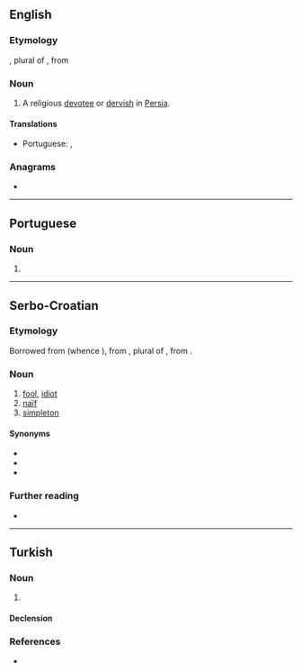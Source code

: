 ==English==

===Etymology===
{{etyl|ar|en}} {{m|ar|أَبْدَال}}, plural of {{m|ar|بَدَل||a [[substitute]]; a good, religious man; [[saint]]}}, from {{m|ar|بَدَلَ||to replace}}

===Noun===
{{en-noun}}

# A religious [[devotee]] or [[dervish]] in [[Persia]].

====Translations====
{{trans-top|religious devotee in Persia}}
* Portuguese: {{t|pt|abdalá|m}}, {{t+|pt|abdal|m}}
{{trans-mid}}
{{trans-bottom}}

===Anagrams===
* {{anagrams|en|Badal|labda}}

----

==Portuguese==

===Noun===
{{pt-noun|m}}

# {{alternative form of|abdalá|lang=pt}}

----

==Serbo-Croatian==

===Etymology===
Borrowed from {{bor|sh|ota|ابدال|tr=abdal, aptal}} (whence {{cog|tr|abdal}}), from {{der|sh|ar|أَبْدَال}}, plural of {{m|ar|بَدَل||a [[substitute]]}}, from {{m|ar|بَدَلَ||to replace}}.

===Noun===
{{sh-noun|g=m}}

# [[fool]], [[idiot]]
# [[naïf]]
# [[simpleton]]

====Synonyms====
* {{l|sh|budala}}
* {{l|sh|glupak}}
* {{l|sh|naivčina}}

===Further reading===
* {{R:sh:HJP|e10%3D}}
----

==Turkish==

===Noun===
{{tr-noun|abdalı|lar}}

# {{rfdef|lang=tr}}

====Declension====
{{rfinfl|tr|noun}}

===References===
* {{R:TDK|lang=tr}}